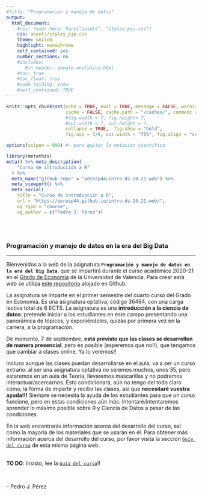 ```yaml
---
#title: "Programación y manejo de datos"
output:
  html_document:
    #css: !expr here::here("assets", "styles_pjp.css") 
    css: assets/styles_pjp.css
    theme: united
    highlight: monochrome 
    self_contained: yes
    number_sections: no
    #includes:
       #in_header: google-analytics.html
    #toc: true
    #toc_float: true
    #code_folding: show
    #self_contained: TRUE
---
```



```r
knitr::opts_chunk$set(echo = TRUE, eval = TRUE, message = FALSE, warning = FALSE, 
                      cache = FALSE, cache.path = "/caches/", comment = "#>",
                      #fig.width = 7, fig.height= 7,   
                      #out.width = 7, out.height = 7,
                      collapse = TRUE,  fig.show = "hold",
                      fig.asp = 7/9, out.width = "75%", fig.align = "center")
```

```r
options(scipen = 999) #- para quitar la notacion cientifica
```


```r
library(metathis)
meta() %>% meta_description(
    "Curso de introducción a R"
  ) %>% 
  meta_name("github-repo" = "perezp44/intro-ds-20-21-web") %>% 
  meta_viewport() %>% 
  meta_social(
    title = "Curso de introducción a R",
    url = "https://perezp44.github.io/intro-ds-20-21-web/",
    og_type = "course",
    og_author = c("Pedro J. Pérez"))
```


<br><br>

### Programación y manejo de datos en la era del Big Data

--------------------------------------------------


Bienvenidos a la web de la asignatura **`Programación y manejo de datos en la era del Big Data`**, que se impartirá durante el curso académico 2020-21 en el [Grado de Economía](https://www.uv.es/uvweb/universidad/es/estudios-grado/oferta-grados/oferta-grados/grado-economia-1285846094474/Titulacio.html?id=1285847455792){target="_blank"} de la Universidad de Valencia. Para crear está web se utiliza [este repositorio](https://github.com/perezp44/intro-ds-20-21-web){target="_blank"} alojado en Github.

La asignatura se imparte en el primer semestre del cuarto curso del Grado en Economía. Es una asignatura optativa, código 36494, con una carga lectiva total de 6 ECTS. La asignatura es una **introducción a la ciencia de datos**: pretende iniciar a los estudiantes en este campo presentando una panorámica de tópicos, y exponiéndoles, quizás por primera vez en la carrera, a la programación.


De momento, 7 de septiembre, **está previsto que las clases se desarrollen de manera presencial**, pero es posible (esperemos que no!!), que tengamos que cambiar a clases online. Ya lo veremos!!

Incluso aunque las clases puedan desarrollarse en el aula, va a ser un curso extraño: al ser una asignatura optativa no seremos muchos, unos 35, pero estaremos en un aula de Teoría, llevaremos mascarillas y no podremos interactuar/acercarnos. Esto condicionará, aún no tengo del todo claro cómo, la forma de impartir y recibir las clases, así que **necesitaré vuestra ayuda!!!** Siempre se necesita la ayuda de los estudiantes para que un curso funcione, pero en estas condiciones aún más. Intentaré/intentaremos aprender lo máximo posible sobre R y Ciencia de Datos a pesar de las condiciones. 


En la web encontrarás información acerca del desarrollo del curso, así como la mayoría de los materiales que se usarán en él. Para obtener más información acerca del desarrollo del curso, por favor visita la sección [`Guía del curso`](https://perezp44.github.io/intro-ds-20-21-web/01-guia-del-curso.html) de esta misma página web. 




<div class = "blue">
<br> **TO DO**: Insisto, lee la [`Guía del curso`](https://perezp44.github.io/intro-ds-20-21-web/01-guia-del-curso.html)!!  <br>
</div>


<br>

-- Pedro J. Pérez

<br><br>


<div class="tocify-extend-page" data-unique="tocify-extend-page" style="height: 0;"></div>
